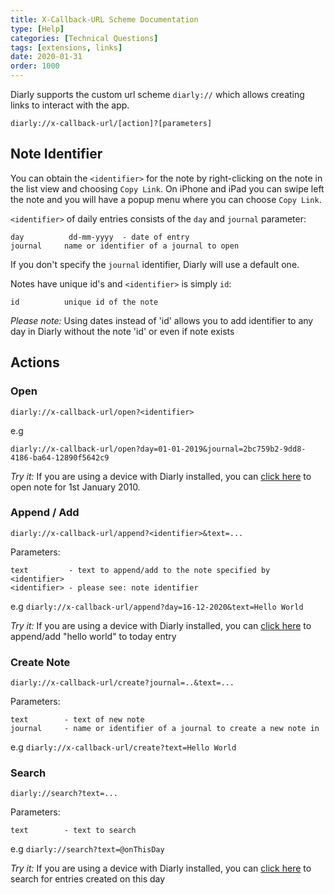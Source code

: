 ```yaml
---
title: X-Callback-URL Scheme Documentation
type: [Help]
categories: [Technical Questions]
tags: [extensions, links]
date: 2020-01-31
order: 1000
---
```


Diarly supports the custom url scheme `diarly://` which allows creating links to interact with the app.

`diarly://x-callback-url/[action]?[parameters]`

## Note Identifier

You can obtain the `<identifier>` for the note by right-clicking on the note in the list view and choosing `Copy Link`.
On iPhone and iPad you can swipe left the note and you will have a popup menu where you can choose `Copy Link`.

`<identifier>` of daily entries consists of the `day` and `journal` parameter:

```
day          dd-mm-yyyy  - date of entry
journal     name or identifier of a journal to open
```

If you don't specify the `journal` identifier, Diarly will use a default one.

Notes have unique id's and `<identifier>` is simply `id`:

```
id  		unique id of the note
```

*Please note:* Using dates instead of 'id' allows you to add identifier to any day in Diarly without the note 'id' or even if note exists

## Actions

### Open

 `diarly://x-callback-url/open?<identifier>`

e.g

`diarly://x-callback-url/open?day=01-01-2019&journal=2bc759b2-9dd8-4186-ba64-12890f5642c9`

*Try it:* If you are using a device with Diarly installed, you can [click here](diarly://open?day=01-01-2010) to open note for 1st January 2010.

### Append / Add

`diarly://x-callback-url/append?<identifier>&text=...`

Parameters:

```
text 	     - text to append/add to the note specified by <identifier>
<identifier> - please see: note identifier
```

e.g
`diarly://x-callback-url/append?day=16-12-2020&text=Hello World`

*Try it:* If you are using a device with Diarly installed, you can [click here](diarly://append?text=hello%20world) to append/add "hello world" to today entry



### Create Note

`diarly://x-callback-url/create?journal=..&text=...`

Parameters:

```
text 	    - text of new note
journal     - name or identifier of a journal to create a new note in
```

e.g
`diarly://x-callback-url/create?text=Hello World`




### Search 


`diarly://search?text=...`


Parameters:

```
text 	    - text to search
```

e.g
`diarly://search?text=@onThisDay`


*Try it:* If you are using a device with Diarly installed, you can [click here](diarly://search?text=@onThisDay) to search for entries created on this day
